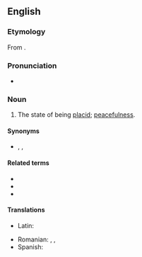 ==English==

===Etymology===
From {{etyl|la|en}} {{m|la|placiditās||mildness, placidity}}.

===Pronunciation===
* {{a|US}} {{IPA|/pləˈsɪd.ə.ti/|lang=en}}

===Noun===
{{en-noun|-|placidities}}

# The state of being [[placid]]; [[peacefulness]].

====Synonyms====
* {{sense|state of being placid}} {{l|en|composure}}, {{l|en|peacefulness}}, {{l|en|serenity}}

====Related terms====
* {{l|en|placid}}
* {{l|en|placidly}}
* {{l|en|placidness}}

====Translations====
{{trans-top|state of being placid}}
* Latin: {{t|la|placiditās|f}}
{{trans-mid}}
* Romanian: {{t+|ro|pasivitate|f}}, {{t+|ro|indiferență}}, {{t+|ro|blândețe|f}}
* Spanish: {{t+|es|placidez|f}}
{{trans-bottom}}